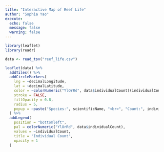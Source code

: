 ```yaml
---
title: "Interactive Map of Reef Life"
author: "Sophia Yao"
execute:
  echo: false
  message: false
  warning: false
---
```


```r
library(leaflet)
library(readr)
```

```r
data <- read_tsv("reef_life.csv")
```

```r
leaflet(data) %>%
  addTiles() %>%
  addCircleMarkers(
    lng = ~decimalLongitude,
    lat = ~decimalLatitude,
    color = ~colorNumeric("YlOrRd", data$individualCount)(individualCount),
    stroke = FALSE,
    fillOpacity = 0.8,
    radius = 5,
    popup = ~paste("Species:", scientificName, "<br>", "Count:", individualCount)
  ) %>%
  addLegend(
    position = "bottomleft",
    pal = colorNumeric("YlOrRd", data$individualCount),
    values = ~individualCount,
    title = "Individual Count",
    opacity = 1
  )
```
